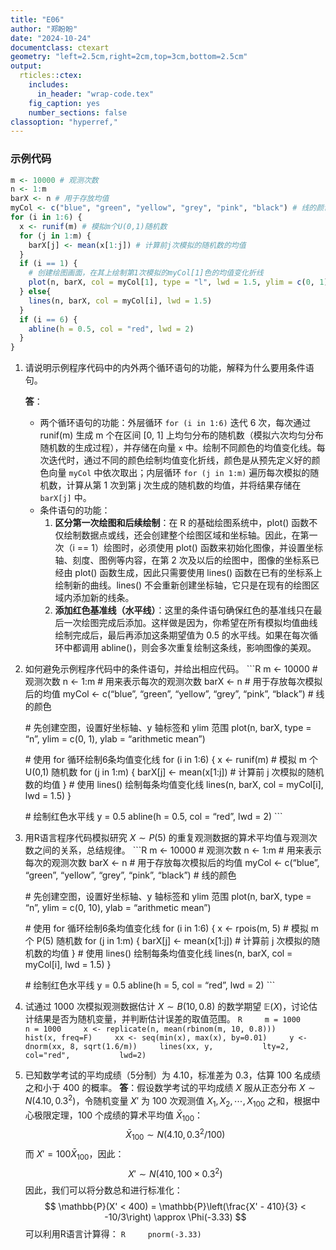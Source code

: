 ```yaml
---
title: "E06"
author: "郑盼盼"
date: "2024-10-24"
documentclass: ctexart
geometry: "left=2.5cm,right=2cm,top=3cm,bottom=2.5cm"
output:
  rticles::ctex:
    includes:
      in_header: "wrap-code.tex"
    fig_caption: yes
    number_sections: false
classoption: "hyperref,"
---
```


### 示例代码
```R
m <- 10000 # 观测次数
n <- 1:m
barX <- n # 用于存放均值
myCol <- c("blue", "green", "yellow", "grey", "pink", "black") # 线的颜色
for (i in 1:6) {
  x <- runif(m) # 模拟m个U(0,1)随机数
  for (j in 1:m) {
    barX[j] <- mean(x[1:j]) # 计算前j次模拟的随机数的均值
  }
  if (i == 1) {
    # 创建绘图画面，在其上绘制第1次模拟的myCol[1]色的均值变化折线
    plot(n, barX, col = myCol[1], type = "l", lwd = 1.5, ylim = c(0, 1), ylab = "arithmetic mean")
  } else{
    lines(n, barX, col = myCol[i], lwd = 1.5)
  }
  if (i == 6) {
    abline(h = 0.5, col = "red", lwd = 2)
  }
}
```

1. 请说明示例程序代码中的内外两个循环语句的功能，解释为什么要用条件语句。

    **答**：
    - 两个循环语句的功能：外层循环 `for (i in 1:6)` 迭代 6 次，每次通过 runif(m) 生成 m 个在区间 [0, 1] 上均匀分布的随机数（模拟六次均匀分布随机数的生成过程），并存储在向量 `x` 中。绘制不同颜色的均值变化线。每次迭代时，通过不同的颜色绘制均值变化折线，颜色是从预先定义好的颜色向量 `myCol` 中依次取出；内层循环 `for (j in 1:m)` 遍历每次模拟的随机数，计算从第 1 次到第 j 次生成的随机数的均值，并将结果存储在 `barX[j]` 中。
    - 条件语句的功能：
        1. **区分第一次绘图和后续绘制**：在 R 的基础绘图系统中，plot() 函数不仅绘制数据点或线，还会创建整个绘图区域和坐标轴。因此，在第一次（i == 1）绘图时，必须使用 plot() 函数来初始化图像，并设置坐标轴、刻度、图例等内容，在第 2 次及以后的绘图中，图像的坐标系已经由 plot() 函数生成，因此只需要使用 lines() 函数在已有的坐标系上绘制新的曲线。lines() 不会重新创建坐标轴，它只是在现有的绘图区域内添加新的线条。
        2. **添加红色基准线（水平线）**：这里的条件语句确保红色的基准线只在最后一次绘图完成后添加。这样做是因为，你希望在所有模拟均值曲线绘制完成后，最后再添加这条期望值为 0.5 的水平线。如果在每次循环中都调用 abline()，则会多次重复绘制这条线，影响图像的美观。
2. 如何避免示例程序代码中的条件语句，并给出相应代码。
    ```R
    m <- 10000  # 观测次数
    n <- 1:m    # 用来表示每次的观测次数
    barX <- n   # 用于存放每次模拟后的均值
    myCol <- c("blue", "green", "yellow", "grey", "pink", "black")  # 线的颜色
    
    # 先创建空图，设置好坐标轴、y 轴标签和 ylim 范围
    plot(n, barX, type = "n", ylim = c(0, 1), ylab = "arithmetic mean")
    
    # 使用 for 循环绘制6条均值变化线
    for (i in 1:6) {
      x <- runif(m)  # 模拟 m 个 U(0,1) 随机数
      for (j in 1:m) {
        barX[j] <- mean(x[1:j])  # 计算前 j 次模拟的随机数的均值
      }
      # 使用 lines() 绘制每条均值变化线
      lines(n, barX, col = myCol[i], lwd = 1.5)
    }
  
    # 绘制红色水平线 y = 0.5
    abline(h = 0.5, col = "red", lwd = 2)
    ```
3. 用R语言程序代码模拟研究 $X\sim P(5)$ 的重复观测数据的算术平均值与观测次数之间的关系，总结规律。
    ```R
    m <- 10000  # 观测次数
    n <- 1:m    # 用来表示每次的观测次数
    barX <- n   # 用于存放每次模拟后的均值
    myCol <- c("blue", "green", "yellow", "grey", "pink", "black")  # 线的颜色
    
    # 先创建空图，设置好坐标轴、y 轴标签和 ylim 范围
    plot(n, barX, type = "n", ylim = c(0, 10), ylab = "arithmetic mean")
    
    # 使用 for 循环绘制6条均值变化线
    for (i in 1:6) {
      x <- rpois(m, 5)  # 模拟 m 个 P(5) 随机数
      for (j in 1:m) {
        barX[j] <- mean(x[1:j])  # 计算前 j 次模拟的随机数的均值
      }
      # 使用 lines() 绘制每条均值变化线
      lines(n, barX, col = myCol[i], lwd = 1.5)
    }
  
    # 绘制红色水平线 y = 0.5
    abline(h = 5, col = "red", lwd = 2)
    ```
4. 试通过 $1000$ 次模拟观测数据估计 $X\sim B(10,0.8)$ 的数学期望 $\mathbb{E}(X)$，讨论估计结果是否为随机变量，并判断估计误差的取值范围。
    ```R
    m = 1000
    n = 1000
    x <- replicate(n, mean(rbinom(m, 10, 0.8)))
    hist(x, freq=F)
    xx <- seq(min(x), max(x), by=0.01)
    y <- dnorm(xx, 8, sqrt(1.6/m))
    lines(xx, y,
          lty=2,
          col="red",
          lwd=2)
    ```
5. 已知数学考试的平均成绩（$5$分制）为 $4.10$，标准差为 $0.3$，估算 $100$ 名成绩之和小于 $400$ 的概率。
    **答**：假设数学考试的平均成绩 $X$ 服从正态分布 $X\sim N(4.10, 0.3^2)$，令随机变量 $X'$ 为 $100$ 次观测值 $X_{1},X_{2},\cdots, X_{100}$ 之和，根据中心极限定理，$100$ 个成绩的算术平均值 $\bar{X}_{100}$：
    $$
    \bar{X}_{100}\sim N(4.10, 0.3^2/100)
    $$
    而 $X' = 100\bar{X}_{100}$，因此：
    $$
    X' \sim N(410, 100 \times 0.3^{2}) 
    $$
    因此，我们可以将分数总和进行标准化：
    $$
    \mathbb{P}(X' < 400) = \mathbb{P}\left(\frac{X' - 410}{3} < -10/3\right) \approx \Phi(-3.33)
    $$
    可以利用R语言计算得：
    ```R
    pnorm(-3.33)
    ```
